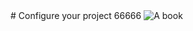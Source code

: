 

<Meta title="神光的编程秘籍" />

<div className="sb-container">
  <div className='sb-section-title'>
    # Configure your project
  66666
    <img src={Tutorials} alt="A book" className="sb-explore-image"/>
  </div>
</div>

<style>
  {`
    .sb-container {
      background: pink;
      margin-bottom: 48px;
    }
  `}
</style>
